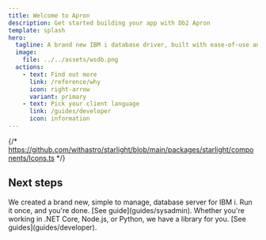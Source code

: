 ```yaml
---
title: Welcome to Apron
description: Get started building your app with Db2 Apron
template: splash
hero:
  tagline: A brand new IBM i database driver, built with ease-of-use and performance in-mind.
  image:
    file: ../../assets/wsdb.png
  actions:
    - text: Find out more
      link: /reference/why
      icon: right-arrow
      variant: primary
    - text: Pick your client language
      link: /guides/developer
      icon: information
---
```


{/* https://github.com/withastro/starlight/blob/main/packages/starlight/components/Icons.ts */}


## Next steps

<CardGrid>
	<Card title="Install the Daemon" icon="pencil">
		We created a brand new, simple to manage, database server for IBM i. Run it once, and you're done. [See guide](guides/sysadmin).
	</Card>
	<Card title="Install a client library" icon="add-document">
		Whether you're working in .NET Core, Node.js, or Python, we have a library for you. [See guides](guides/developer).
	</Card>
</CardGrid>
